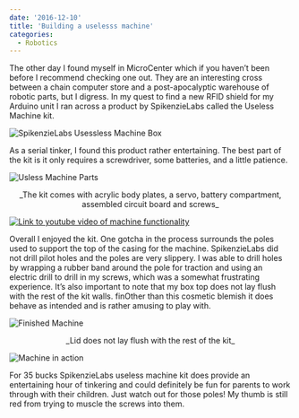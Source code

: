 ```yaml
---
date: '2016-12-10'
title: 'Building a uselesss machine'
categories:
  - Robotics
---
```


The other day I found myself in MicroCenter which if you haven’t been before I recommend checking one out.
They are an interesting cross between a chain computer store and a post-apocalyptic warehouse of robotic parts,
but I digress. In my quest to find a new RFID shield for my Arduino unit I ran across a product by SpikenzieLabs
called the Useless Machine kit.

![SpikenzieLabs Usessless Machine Box](./assets/useless-machine-box.jpg)

As a serial tinker, I found this product rather entertaining. The best part of the kit is it only requires a screwdriver,
some batteries, and a little patience.

![Usless Machine Parts](./assets/useless-machine-parts.jpg)
<p style="text-align: center;">
_The kit comes with acrylic body plates, a servo, battery compartment, assembled circuit board and screws_
</p>

[![Link to youtube video of machine functionality](./useless-machine-vid.png)](https://www.youtube.com/watch?v=H8xLUsYtLJo)

Overall I enjoyed the kit. One gotcha in the process surrounds the poles used to support the top of the casing for the
machine. SpikenzieLabs did not drill pilot holes and the poles are very slippery. I was able to drill holes by wrapping
a rubber band around the pole for traction and using an electric drill to drill in my screws, which was a somewhat
frustrating experience. It’s also important to note that my box top does not lay flush with the rest of the kit walls.
finOther than this cosmetic blemish it does behave as intended and is rather amusing to play with.

![Finished Machine](./assets/finished-machine.jpg)
<p style="text-align: center;">
_Lid does not lay flush with the rest of the kit_
</p>

![Machine in action](./assets/machine-in-action.jpg)

For 35 bucks SpikenzieLabs useless machine kit does provide an entertaining hour of tinkering and could definitely be fun for
parents to work through with their children. Just watch out for those poles! My thumb is still red from trying to muscle the screws into them.
